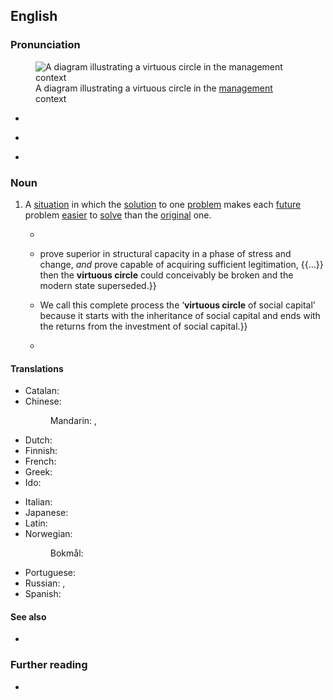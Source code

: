 ==English==
{{was wotd|2018|October|6}}

===Pronunciation===
[[File:Virtuous circle in management.svg|thumb|A diagram illustrating a virtuous circle in the [[management]] context]]

* {{a|RP}} {{IPA|/ˈvɜː.t͡ʃʊ.əs ˈsɜː.kəl/|lang=en}}
* {{a|GA}} {{IPA|/ˈvɝ.t͡ʃu.əs ˈsɝ.kəl/|lang=en}}
* {{hyphenation|vir|tu|ous cir|cle|lang=en}}

===Noun===
{{en-noun}}

# A [[situation]] in which the [[solution]] to one [[problem]] makes each [[future]] problem [[easy|easier]] to [[solve]] than the [[original]] one.
#: {{synonyms|en|virtuous cycle}}
#: {{antonyms|en|vicious circle|vicious cycle}}
#* {{quote-book|author=[John Lettsom Elliot]|title=A Letter to the Electors of Westminster. From a Conservative|edition=2nd|location=[London]|publisher=John Hearne,{{nb...|81, Strand.}}|year=1847|page=18|pageurl=https://books.google.com/books?id=6kBcAAAAcAAJ&pg=PA18|oclc=743049960|passage=[T]he less our agriculturists are interfered with by the importation of foreign corn, the more money have they to spend with their manufacturing brethren, who, in turn, secure of their steady profits at home, are able to ship extensively to distant markets with little apprehension as to the result. In political economy there may be "vicious circles," but there are "'''virtuous circles'''" too, and this is one of them.|lang=en}}
#* {{quote-book|author=Philip G. Cerny|chapter=The Modern State at the Crossroads: Structuring the Field of Political Action|title=The Changing Architecture of Politics: Structure, Agency, and the Future of the State|location=London; Newbury Park, Calif.|publisher={{w|SAGE Publications}}|year=1990|section=part I (The Principles of Political Structuration: Structure, Agency, and the Development of the Modern State)|page=100|pageurl=https://books.google.com/books?id=DgIFcaVRQBkC&pg=PA100|isbn=978-0-8039-8255-0|passage=State structuration, in effect, was characterized by the maintenance of a ‘'''virtuous circle'''’ from the post-feudal period to the middle of the twentieth century. This '''virtuous circle''', however, must not be mistaken for inevitability. The state is neither universal nor a higher stage of some sort of teleological evolutionary process. Should other structures {{...}} prove superior in structural capacity in a phase of stress and change, ''and'' prove capable of acquiring sufficient legitimation, {{...}} then the '''virtuous circle''' could conceivably be broken and the modern state superseded.}}
#* {{quote-book|author=Charles Leadbeater|authorlink=Charles Leadbeater|chapter=The Virtuous Circle of Social Capital: How Social Entrepreneurs Inherit, Create, and Invest Social Capital|title=The Rise of the Social Entrepreneur|location=London|publisher=[[w:Demos (UK think tank)|Demos]]|year=1997|year_published=2001|page=67|pageurl=https://books.google.com/books?id=AevsF1s6oLUC&pg=PT73|isbn=978-1-898309-53-6|passage=Successful social entrepreneurs go through a cycle of growth in several linked stages. At each stage they could fail and the organisation could go into decline. {{...}} We call this complete process the ‘'''virtuous circle''' of social capital’ because it starts with the inheritance of social capital and ends with the returns from the investment of social capital.}}
#* {{quote-book|author=H[ailan] Yang|author2=S[tephen] L. Morgan|chapter=Development of China’s State-controlled Firms: The Case of the Consumer Electronics Sector|editors=Hailan Yang, Stephen L. Morgan, and Ying Wang|title=The Strategies of China’s Firms: Resolving Dilemmas|series=Elsevier Asian Studies Series|location=Waltham, Mass.; Kidlington, Oxfordshire|publisher=Chandos Publishing, {{w|Elsevier}}|year=2015|section=section 1.8 (Discussion: State Ownership and Competitiveness)|page=16|pageurl=https://books.google.com/books?id=b8kHBgAAQBAJ&pg=PA16|isbn=978-0-08-100274-2|passage=We can explain these differences in terms of a '''virtuous circle''' of positive feedback in response to market stimulus or a vicious circle of defensive and negative feedback that reinforced anti-market orientations associated with their administrative heritage before the advent of economic reforms.}}

====Translations====
{{trans-top|situation in which the solution to one problem makes each future problem easier to solve}}
* Catalan: {{t|ca|cercle virtuós|m}}
* Chinese:
*: Mandarin: {{t+|cmn|良性循環}}, {{t+|cmn|良性循环|tr=liángxìng xúnhuán}}
* Dutch: {{t|nl|virtueuze cirkel|m}}
* Finnish: {{t|fi|hyvän kehä}}
* French: {{t+|fr|cercle vertueux|m}}
* Greek: {{t|el|ενάρετος κύκλος|m}}
* Ido: {{t|io|vertuoza cirklo}}
{{trans-mid}}
* Italian: {{t|it|circolo virtuoso|m}}
* Japanese: {{t|ja|好循環}}
* Latin: {{t|la|circulus virtuōsus|m}}
* Norwegian:
*: Bokmål: {{t|nb|god sirkel|m}}
* Portuguese: {{t|pt|círculo virtuoso|m}}
* Russian: {{t|ru|благотво́рный круг|m}}, {{t|ru|доброде́тельный круг|m}}
* Spanish: {{t|es|círculo virtuoso|m}}
{{trans-bottom}}

====See also====
* {{l|en|positive feedback}}

===Further reading===
* {{pedia|virtuous circle and vicious circle}}